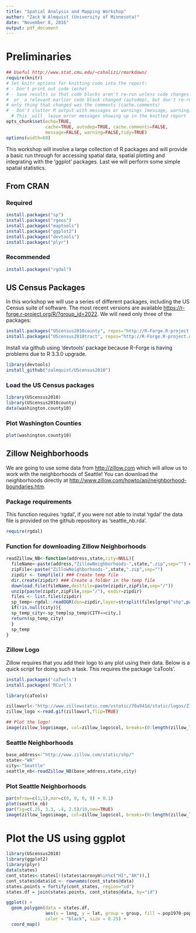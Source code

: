 ```yaml
---
title: "Spatial Analysis and Mapping Workshop"
author: "Zack W Almquist (University of Minnesota)"
date: "November 8, 2016"
output: pdf_document
---
```


# Preliminaries
```r
## Useful http://www.stat.cmu.edu/~cshalizi/rmarkdown/
require(knitr)
# Set knitr options for knitting code into the report:
# - Don't print out code (echo)
# - Save results so that code blocks aren't re-run unless code changes (cache),
# _or_ a relevant earlier code block changed (autodep), but don't re-run if the
# only thing that changed was the comments (cache.comments)
# - Don't clutter R output with messages or warnings (message, warning)
  # This _will_ leave error messages showing up in the knitted report
opts_chunk$set(echo=TRUE,
               cache=TRUE, autodep=TRUE, cache.comments=FALSE,
               message=FALSE, warning=FALSE,tidy=TRUE)
options(width=60)
```


This workshop will involve a large collection of R packages and will provide a basic run through for accessing spatial data, spatial plotting and integrating with the 'ggplot' packages. Last we will perform some simple spatial statistics.

## From CRAN

### Required

```r
install.packages("sp")
install.packages("rgeos")
install.packages("maptools")
install.packages("ggplot2")
install.packages("devtools")
install.packages("plyr")
```

### Recommended
```r
install.packages("rgdal")
```

## US Census Packages
In this workshop we will use a series of different packages, including the US Census suite of software. The most recent versions are available <https://r-forge.r-project.org/R/?group_id=2022>. We will need only three of the packages:

```r
install.packages("UScensus2010county", repos="http://R-Forge.R-project.org")
install.packages("UScensus2010tract", repos="http://R-Forge.R-project.org")
```

Install via github using 'devtools' package because R-Forge is having problems due to R 3.3.0 upgrade.
```r
library(devtools)
install_github("zalmquist/UScensus2010")
```


### Load the US Census packages
```r
library(UScensus2010)
library(UScensus2010county)
data(washington.county10)
```

### Plot Washington Counties

```r
plot(washington.county10)
```

## Zillow Neighborhoods

We are going to use some data from <http://zillow.com> which will allow us to work with the neighborhoods of Seattle! You can download the neighborhoods directly at <http://www.zillow.com/howto/api/neighborhood-boundaries.htm>.

### Package requirements
This function requires 'rgdal', if you were not able to instal 'rgdal' the data file is provided on the github repository as 'seattle_nb.rda'.

```r
require(rgdal)
```

### Function for downloading Zillow Neighborhoods
```r
readZillow_NB<-function(address,state,city=NULL){
  fileName<-paste(address,"ZillowNeighborhoods-",state,".zip",sep="") ##full address of zip file
  zipFile<-paste("ZillowNeighborhoods-",state,".zip",sep="")
  zipdir <- tempfile() ### Create temp file
  dir.create(zipdir) ### Create a folder in the temp file
  download.file(fileName,destfile=paste(zipdir,zipFile,sep="/"))
  unzip(paste(zipdir,zipFile,sep="/"), exdir=zipdir)
  files <- list.files(zipdir)
  sp_temp<-rgdal::readOGR(dsn=zipdir,layer=strsplit(files[grep("shp",paste(files,"0",sep=""))],"\\.")[[1]][1])
  if(!is.null(city)){
  sp_temp_city<-sp_temp[sp_temp$CITY==city,]
  return(sp_temp_city)
  }
  sp_temp
}
```
    
### Zillow Logo

Zillow requires that you add their logo to any plot using their data. Below is a quick script for doing such a task. This requires the package 'caTools'.

```r
install.packages('caTools')
install.packages('RCurl')
```

```r
library(caTools)

zillowurl<-"http://www.zillowstatic.com/vstatic/70a941d/static/logos/Zillow_Logo_HoodsProvided_RightAligned.gif"
zillow_logo <-read.gif(zillowurl,flip=TRUE)

## Plot the logo!
image(zillow_logo$image, col=zillow_logo$col, breaks=(0:length(zillow_logo$col))-0.5, asp=.15,useRaster=TRUE,axes = FALSE)
```


### Seattle Neighborhoods
```r
base_address<-"http://www.zillow.com/static/shp/"
state<-"WA"
city<-"Seattle"
seattle_nb<-readZillow_NB(base_address,state,city)
```

### Plot Seattle Neighborhoods

```r
par(mfrow=c(1,1),mar=c(0, 0, 0, 0) + 0.1)
plot(seattle_nb)
par(fig=c(.25, 3.3, .4, 2.5)/10,new=TRUE)
image(zillow_logo$image, col=zillow_logo$col, breaks=(0:length(zillow_logo$col))-0.5, asp=.15,useRaster=TRUE,axes = FALSE)
```

# Plot the US using ggplot

```r
library(UScensus2010)
library(ggplot2)
library(plyr)
data(states)
cont_states<-states[!(states$acronym%in%c("HI","AK")),]
cont_states@data$id <- rownames(cont_states@data)
states.points = fortify(cont_states, region="id")
states.df = join(states.points, cont_states@data, by="id")
```

```r
ggplot() +
  geom_polygon(data = states.df, 
               aes(x = long, y = lat, group = group, fill = pop1970-pop1960), 
               color = "black", size = 0.25) + 
  coord_map()
```



